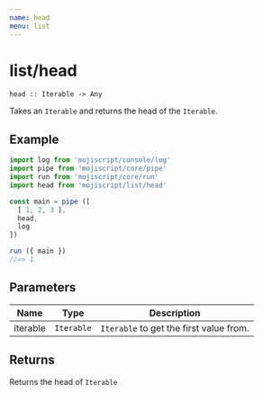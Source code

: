 ```yaml
---
name: head
menu: list
---
```


# list/head

`head :: Iterable -> Any`

Takes an `Iterable` and returns the head of the `Iterable`.

## Example

```javascript
import log from 'mojiscript/console/log'
import pipe from 'mojiscript/core/pipe'
import run from 'mojiscript/core/run'
import head from 'mojiscript/list/head'

const main = pipe ([
  [ 1, 2, 3 ],
  head,
  log
])

run ({ main })
//=> 1
```

## Parameters

| Name | Type | Description |
| ---- | ---- | ----------- |
| iterable | `Iterable`  | `Iterable` to get the first value from. |

## Returns

Returns the head of `Iterable`
